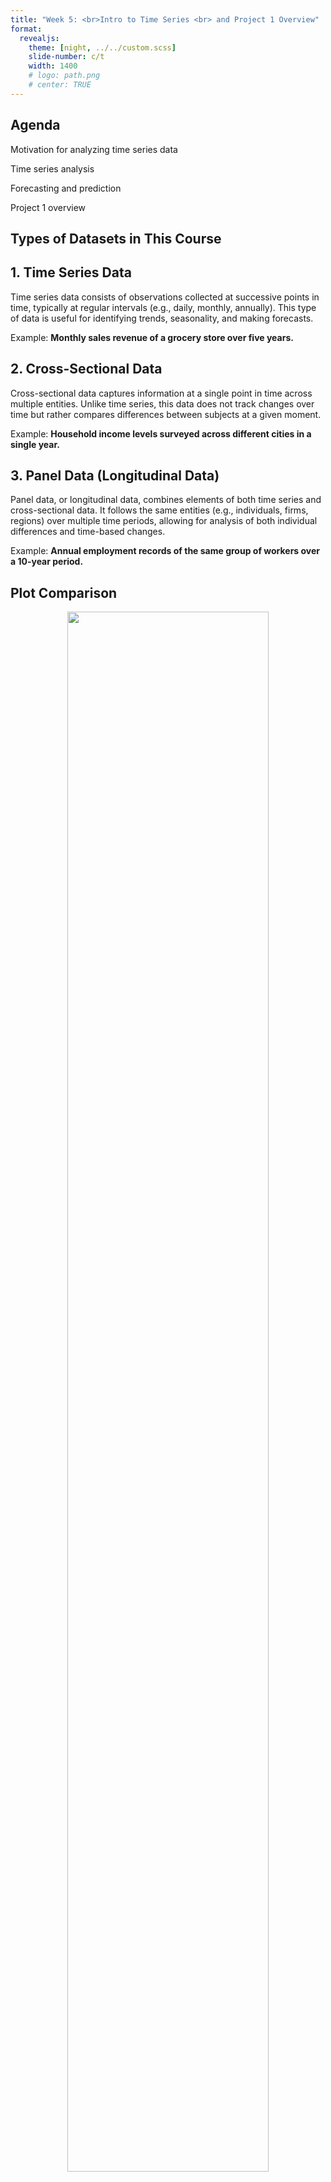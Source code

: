 ```yaml
---
title: "Week 5: <br>Intro to Time Series <br> and Project 1 Overview"
format: 
  revealjs:
    theme: [night, ../../custom.scss]
    slide-number: c/t
    width: 1400
    # logo: path.png
    # center: TRUE
---
```


## Agenda 

Motivation for analyzing time series data

Time series analysis 

Forecasting and prediction

Project 1 overview


<!-- example of big text fit to slide width -->

<!-- ::: {.r-fit-text} -->
<!-- Big Text -->
<!-- ::: -->

<!-- :::: {.columns style="text-align: center"} -->
<!-- ::: {.column width="40%"} -->
<!-- ::: -->
<!-- ::: {.column width="60%"} -->
<!-- ::: -->
<!-- :::: -->
<!--
## Cautionary note 
::: {.incremental}

- We will teach you enough to be dangerous

- We are introducing you to the tip of the analytical iceberg.  Learn more before you put this into practice.

- Incorrect analysis can lead to worse conclusions than no analysis.
:::
-->

## Types of Datasets in This Course

## 1. Time Series Data

Time series data consists of observations collected at successive points in time, typically at regular intervals (e.g., daily, monthly, annually). This type of data is useful for identifying trends, seasonality, and making forecasts.

Example: **Monthly sales revenue of a grocery store over five years.**




## 2. Cross-Sectional Data

Cross-sectional data captures information at a single point in time across multiple entities. Unlike time series, this data does not track changes over time but rather compares differences between subjects at a given moment.

Example: **Household income levels surveyed across different cities in a single year.**



## 3. Panel Data (Longitudinal Data)

Panel data, or longitudinal data, combines elements of both time series and cross-sectional data. It follows the same entities (e.g., individuals, firms, regions) over multiple time periods, allowing for analysis of both individual differences and time-based changes.

Example: **Annual employment records of the same group of workers over a 10-year period.**

## Plot Comparison

::: {style="text-align: center"}
![](includes/plot_compare.PNG){width="80%"}
:::



# Intro to Time Series Analysis

# 
::: {.r-fit-text }
The problem: <br>
We don't know what will <br> 
happen in the future
:::
#

::: {.r-fit-text }
The solution: <br> We can use past data to <br> make a guess about the future*
:::


## What is time series data? {.scrollable}

Time series data is a sequence of data points collected over time. 

It typically consists of observations taken at regular intervals (e.g. every hour, every day, every week, etc.) and can be used to study trends and patterns over time.

Example: **Store sales volume over time.**

::: {style="text-align: center"}
![](includes/grocery_sales.jpg){width="80%"}
:::

## How is time series data used in business

**Time Series Analysis**

- learn about trends 

- compare current period to past periods

**Forecasting** 

- make an educated guess about future values

- develop business strategy around forecasts

# Time Series Analysis

## Time series decomposition

The statistical method often used with time series data is called **time series decomposition**.

This method breaks down time series data into several components, each representing an underlying pattern within the data.

Isolating these components and analyzing them separately is important for the following reasons: 

- to understand what contributes to the observed trends 
- to make better forecasts

## Time series decomposition

Decomposition statistically deconstructs a time series into several components:

1. seasonality

2. trend

3. cyclical

4. residual or "noise"

[Hyndman & Athanasopoulos (2021)](https://otexts.com/fpp3/decomposition.html)

::: {.notes}
Seasonality: This reflects the regular, predictable patterns within a fixed period, such as a year, month, or day. Seasonal effects are patterns that repeat at known intervals and are attributed to seasonal factors like time of year, holidays, or days of the week.

Trend: This represents the long-term progression of the series, showing how the data moves up and down over a long period. The trend is the slowest changing component and reflects the underlying growth or decline in the dataset.

Cyclical: These are fluctuations that occur in a non-fixed, irregular pattern, often influenced by economic and business cycles. These cycles are longer than a year, and are not predictable in a seasonal sense. Not all time series decomposition methods explicitly separate out cyclical from the trend.

Residual or Noise: This consists of random, unpredictable variations in the time series. They results from short-term, unanticipated and non-recurring factors that cannot be classified as seasonal or cyclical.
:::

## Example {.scrollable}

::: {style="text-align: center"}
![](includes/usretailemployment-1.png){width="80%"}

![](includes/emplstl-1.png){width="60%"}

:::


## Structural breaks {.scrollable}

::: {style="text-align: center"}
![Synthetic time series with three data generating mechanisms](includes/structural_break.png){width="70%"}
:::

Sometimes, data doesn’t follow a smooth pattern—something big happens, and the trend changes suddenly. 

These major shifts in the data are called **structural breaks**.

A structural break occurs when there is a **sudden and lasting change** in how the data behaves. This means the underlying factors driving the data (also called the data-generating process) have changed.


## Why do structural breaks matter?

Identifying these changes helps analysts understand whether a trend is continuing as expected or if something important has altered the pattern.

**Common Causes of Structural Breaks:**

- Economic policy changes (e.g., a new tax law affecting business profits)
- Technological innovations (e.g., introduction of smartphones disrupting traditional media)
- Natural disasters (e.g., a drought causing sudden drops in crop yields)
- Shifts in consumer behavior (e.g., a global pandemic changing travel habits)


## Exercise: Time Series Analysis

**Example:** Imagine you are analyzing restaurant sales over time. For years, sales followed a seasonal pattern, with higher sales in summer and lower in winter. Suddenly, in 2020, there was a huge, lasting drop in sales. This was a structural break—caused by the COVID-19 pandemic, which led to lockdowns and changes in consumer habits.

**On your own:** Describe one example of a structural break in a time series.


# Forecasting

## Forecasting examples

We might want to forecast. . . 

- power demand to decide whether to build new power plant

- call volumes to schedule staff in call center

- inventory requirements to meet demands

## Forecasting overview {.scrollable}

Use historical data to develop a model, then use the model to predict the future

Model quality depends on past data and assumptions

Forecasts are uncertain; we can quantify some of that uncertainty

::: {style="text-align: center"}
![](includes/austa2-1.png){width="70%"}
:::

## Forecasting steps

1. Problem definition

2. Gathering data and institutional knowledge

3. Preliminary (exploratory) analysis 

4. Choosing and fitting models

5. Using and evaluating a forecast model

::: {.aside}
Source: [Hyndman & Athanasopoulos (2021)](https://otexts.com/fpp3/basic-steps.html)
:::

## Exercise: Forecasting

**Example:** A group of farmers in a drought-prone region wants to determine whether they will have enough water for irrigation in the upcoming growing season. They would analyze historical rainfall and reservoir level data from the past 20 years, and use forecasting models to predict water availability for the next six months to help make better decisions about crop selection, irrigation scheduling, and water conservation strategies.

**On your own:** How could you use forecasting to improve decision-making in ag business or environmental and natural resource management? 

## Summary

Time series data is a common structure of data

Certain techniques are designed to analyze time series data

Forecasting is a common need

Introductions in this course (see [Hyndman & Athanasopoulos (2021)](https://otexts.com/fpp3/basic-steps.html))

# Project 1

## Project 1 overview

Form **groups of 2**.

- Choose an **agribusiness** or **environmental resource management** question to answer using time series data.
- Collect relevant time series data.
- Analyze trends and patterns.
- Generate a forecast.
- Present results in a recorded video.


## Example: Corn and Combines {.scrollable}

**Context:** Equipment dealers tend to sell more machinery when agricultural prices rise. Most farmers near Dealer X grow corn.

**Decision:** Dealer X needs to decide whether to increase inventory of new tractors and combines for next year.

**Question:** Will corn prices rise or fall in the next year, and by how much?

**Hypotheses:**

- If corn prices are expected to rise, Dealer X may increase inventory and prepare for higher demand.
- If prices are expected to fall, they may delay purchases or focus on used equipment sales to reduce risk.

**Approach:** 

- Analyze historical time series data of corn prices (including decomposition).
- Forecast the corn Producer Price Index (PPI) one year into the future.

**Presentation:**

- Provide context by plotting raw data.
- Describe decision-making implications.
- Explain key insights.
- Use effective graphics and storytelling techniques.

## Example: Corn and Combines {.scrollable}

::: {style="text-align: center"}
![<https://www.farm-equipment.com/articles/5142-historical-corn-prices-provide-look-at-future-equipment-sales>](includes/corn_prices.jpeg){width="70%"}
:::
<!-- Historical corn prices and future equipment sales  -->

**Story:** Corn prices have historically risen in stepwise jumps rather than gradual increases, with structural breaks around 1940, 1970, and 2006. Each break led to a new, higher average price level.

**Result:** If corn prices continue following this pattern, Dealer X should consider **increasing equipment inventory** to meet anticipated higher demand from farmers who will have greater revenues to invest in new machinery.

## Finding data

- Many sources of public data are available, including:
  - [St. Louis FED (FRED)](https://fred.stlouisfed.org/categories/33528)
  - [Tidyquant](https://business-science.github.io/tidyquant/)
  - More sources on the [course website](https://csu-arec-330.github.io/course-materials/)
- Choose datasets appropriate for answering your research question.
- Instructors and TAs are available to assist.


## Analysis Requirements

Your project must include:

- **Time series analysis** (covered in Unit 1, Week 2)
- **Forecasting techniques** (covered in Unit 2, Week 3)

## Project Steps

1. Identify an **interesting and relevant question**.
2. Collect and clean your data.
3. Develop an analysis strategy, explore, and refine your approach.
4. Develop a compelling presentation.

**Integration with the D^3^M Framework**

- Align your project with the guidelines covered in the **Data-Driven Decision Making (D3M) framework**.
- Use structured analysis and interpretation to drive insights and decision-making.


## References {.scrollable .smaller}



Hyndman, R.J., & Athanasopoulos, G. (2021) Forecasting: principles and practice, 3rd edition, OTexts: Melbourne, Australia. <https://otexts.com/fpp3/>. Accessed on 02-14-2023.
